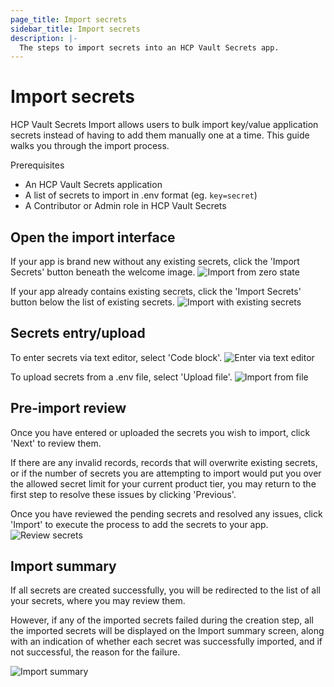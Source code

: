 ```yaml
---
page_title: Import secrets
sidebar_title: Import secrets
description: |-
  The steps to import secrets into an HCP Vault Secrets app.
---
```


# Import secrets

HCP Vault Secrets Import allows users to bulk import key/value application secrets instead of having to add them manually one at a time.
This guide walks you through the import process.

Prerequisites
* An HCP Vault Secrets application
* A list of secrets to import in .env format (eg. `key=secret`)
* A Contributor or Admin role in HCP Vault Secrets

## Open the import interface
If your app is brand new without any existing secrets, click the 'Import Secrets' button beneath the welcome image.
![Import from zero state](/img/docs/vault-secrets/import/zero-state.png)

If your app already contains existing secrets, click the 'Import Secrets' button below the list of existing secrets.
![Import with existing secrets](/img/docs/vault-secrets/import/existing-secrets.png)

## Secrets entry/upload
To enter secrets via text editor, select 'Code block'.
![Enter via text editor](/img/docs/vault-secrets/import/code-block-import.png)

To upload secrets from a .env file, select 'Upload file'.
![Import from file](/img/docs/vault-secrets/import/upload-file.png)

## Pre-import review
Once you have entered or uploaded the secrets you wish to import, click 'Next' to review them.

If there are any invalid records, records that will overwrite existing secrets, or if the number of secrets you are attempting to import would put you over the allowed secret limit for your current product tier, you may return to the first step to resolve these issues by clicking 'Previous'.

Once you have reviewed the pending secrets and resolved any issues, click 'Import' to execute the process to add the secrets to your app.
![Review secrets](/img/docs/vault-secrets/import/review-secrets.png)

## Import summary
If all secrets are created successfully, you will be redirected to the list of all your secrets, where you may review them.

However, if any of the imported secrets failed during the creation step, all the imported secrets will be displayed on the Import summary screen, along with an indication of whether each secret was successfully imported, and if not successful, the reason for the failure.

![Import summary](/img/docs/vault-secrets/import/import-summary.png)
